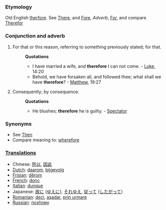 ===Etymology===
Old English [[therfore]]. See [[There]], and [[Fore]], ''Adverb'', [[For]], and compare [[Therefor]]
===Conjunction and adverb===
#For that or this reason, referring to something previously stated; for that.
#:'''Quotations'''
#:*I have married a wife, and '''therefore''' I can not come. - [[Luke]], 14:20
#:*Behold, we have forsaken all, and followed thee; what shall we have '''therefore'''? - [[Matthew]], 19:27
#Consequently; by consequence.
#:'''Quotations'''
#:*He blushes; '''therefore''' he is guilty. - [[Spectator]]
===Synonyms===
*See [[Then]]
*Compare meaning to: [[wherefore]]

===[[Translations]]===
*Chinese: [[所以]], [[因此]]
*[[Dutch]]: [[daarom]], [[bijgevolg]]
*[[Frisian]]: [[dêrom]]
*[[French]]: [[donc]]
*[[Italian]]: [[dunque]]
*Japanese: [[故に]] ([[ゆえに]]), [[それゆえ]], [[従って]] ([[したがって]])
*[[Romanian]]: [[deci]], [[aşadar]], [[prin urmare]]
*[[Russian]]: [[поэтому|поэ́тому]]
